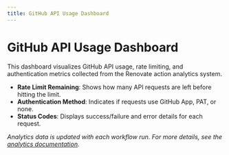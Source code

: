 ```yaml
---
title: GitHub API Usage Dashboard
---
```



# GitHub API Usage Dashboard

This dashboard visualizes GitHub API usage, rate limiting, and authentication metrics collected from the Renovate action analytics system.

<ApiUsageChart />

- **Rate Limit Remaining**: Shows how many API requests are left before hitting the limit.
- **Authentication Method**: Indicates if requests use GitHub App, PAT, or none.
- **Status Codes**: Displays success/failure and error details for each request.

_Analytics data is updated with each workflow run. For more details, see the [analytics documentation](../overview/analytics.md)._
